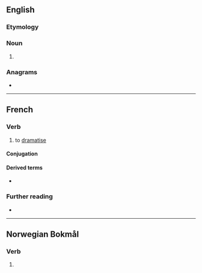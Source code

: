 ==English==

===Etymology===
{{suffix|en|dramatise|er|id2=agent noun}}

===Noun===
{{en-noun}}

# {{alt form|dramatizer|lang=en}}

===Anagrams===
* {{anagrams|en|Ameritards}}

----

==French==

===Verb===
{{fr-verb}}

# to [[dramatise]]

====Conjugation====
{{fr-conj-auto}}

====Derived terms====
* {{l|fr|dramatisation}}

===Further reading===
* {{R:TLFi}}

----
==Norwegian Bokmål==

===Verb===
{{nb-verb-form}}

# {{imperative of|dramatisere|lang=nb}}